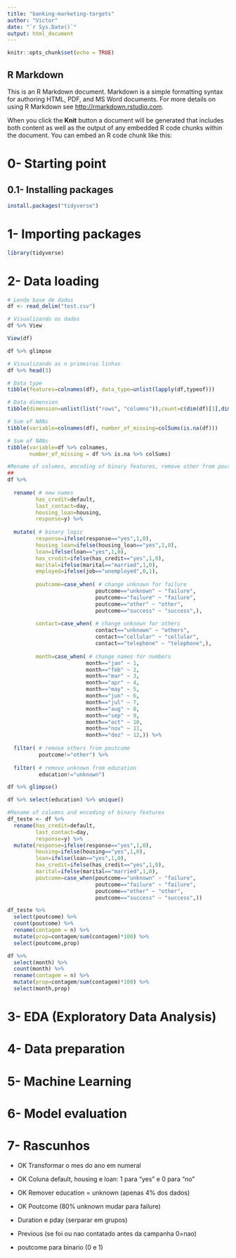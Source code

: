 ```yaml
---
title: "banking-marketing-targets"
author: "Victor"
date: "`r Sys.Date()`"
output: html_document
---
```


```r
knitr::opts_chunk$set(echo = TRUE)
```

## R Markdown

This is an R Markdown document. Markdown is a simple formatting syntax for authoring HTML, PDF, and MS Word documents. For more details on using R Markdown see <http://rmarkdown.rstudio.com>.

When you click the **Knit** button a document will be generated that includes both content as well as the output of any embedded R code chunks within the document. You can embed an R code chunk like this:

# 0- Starting point

## 0.1- Installing packages

```r
install.packages("tidyverse")
```

# 1- Importing packages

```r
library(tidyverse)
```

# 2- Data loading

```r
# Lendo base de dados
df <- read_delim("test.csv")
```

```r
# Visualizando os dados
df %>% View
```

```r
View(df)
```

```r
df %>% glimpse
```

```r
# Visualizando as n primeiras linhas
df %>% head(3)
```

```r
# Data type
tibble(features=colnames(df), data_type=unlist(lapply(df,typeof)))
```

```r
# Data dimension
tibble(dimension=unlist(list("rows", "columns")),count=c(dim(df)[1],dim(df)[2]))
```

```r
# Sum of NANs
tibble(variable=colnames(df), number_of_missing=colSums(is.na(df)))
```

```r
# Sum of NANs
tibble(variable=df %>% colnames,
       number_of_missing = df %>% is.na %>% colSums)
```

```r
#Rename of columns, encoding of binary features, remove other from poutcome
##
df %>%
  
  rename( # new names
         has_credit=default,
         last_contact=day,
         housing_loan=housing,
         response=y) %>%
  
  mutate( # binary logic
         response=ifelse(response=="yes",1,0),
         housing_loan=ifelse(housing_loan=="yes",1,0),
         loan=ifelse(loan=="yes",1,0),
         has_credit=ifelse(has_credit=="yes",1,0),
         marital=ifelse(marital=="married",1,0),
         employed=ifelse(job=="unemployed",0,1),
         
         poutcome=case_when( # change unknown for failure
                            poutcome=="unknown" ~ "failure",
                            poutcome=="failure" ~ "failure",
                            poutcome=="other" ~ "other",
                            poutcome=="success" ~ "success",),
         
         contact=case_when( # change unknown for others
                            contact=="unknown" ~ "others",
                            contact=="cellular" ~ "cellular",
                            contact=="telephone" ~ "telephone",),
         
         month=case_when( # change names for numbers
                         month=="jan" ~ 1,
                         month=="feb" ~ 2,
                         month=="mar" ~ 3,
                         month=="apr" ~ 4,
                         month=="may" ~ 5,
                         month=="jun" ~ 6,
                         month=="jul" ~ 7,
                         month=="aug" ~ 8,
                         month=="sep" ~ 9,
                         month=="oct" ~ 10,
                         month=="nov" ~ 11,
                         month=="dez" ~ 12,)) %>%
  
  filter( # remove others from poutcome
          poutcome!="other") %>%
  
  filter( # remove unknown from education
          education!="unknown")
```

```r
df %>% glimpse()
```

```r
df %>% select(education) %>% unique()
```

```r
#Rename of columns and encoding of binary features
df_teste <- df %>% 
  rename(has_credit=default,
         last_contact=day,
         response=y) %>% 
  mutate(response=ifelse(response=="yes",1,0),
         housing=ifelse(housing=="yes",1,0),
         loan=ifelse(loan=="yes",1,0),
         has_credit=ifelse(has_credit=="yes",1,0),
         marital=ifelse(marital=="married",1,0),
         poutcome=case_when(poutcome=="unknown" ~ "failure",
                            poutcome=="failure" ~ "failure",
                            poutcome=="other" ~ "other",
                            poutcome=="success" ~ "success",))

df_teste %>% 
  select(poutcome) %>% 
  count(poutcome) %>% 
  rename(contagem = n) %>% 
  mutate(prop=contagem/sum(contagem)*100) %>% 
  select(poutcome,prop)
```

```r
df %>% 
  select(month) %>% 
  count(month) %>% 
  rename(contagem = n) %>% 
  mutate(prop=contagem/sum(contagem)*100) %>% 
  select(month,prop)
```

# 3- EDA (Exploratory Data Analysis)

# 4- Data preparation

# 5- Machine Learning

# 6- Model evaluation

# 7- Rascunhos

-   OK Transformar o mes do ano em numeral

-   OK Coluna default, housing e loan: 1 para "yes" e 0 para "no"

-   OK Remover education = unknown (apenas 4% dos dados)

-   OK Poutcome (80% unknown mudar para failure)

-   Duration e pday (serparar em grupos)

-   Previous (se foi ou nao contatado antes da campanha 0=nao)

-   poutcome para binario (0 e 1)
